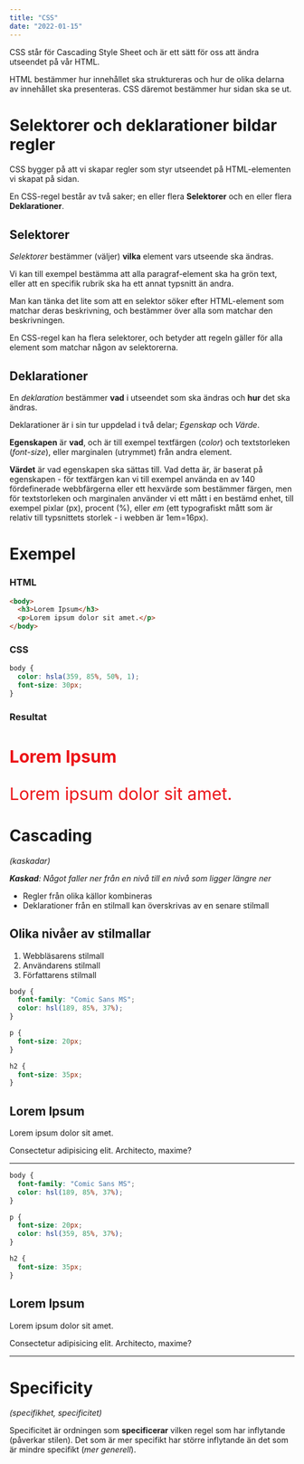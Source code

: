 ```yaml
---
title: "CSS"
date: "2022-01-15"
---
```


CSS står för Cascading Style Sheet och är ett sätt för oss att ändra utseendet på vår HTML.

HTML bestämmer hur innehållet ska struktureras och hur de olika delarna av innehållet ska presenteras. CSS däremot bestämmer hur sidan ska se ut.

# Selektorer och deklarationer bildar regler

CSS bygger på att vi skapar regler som styr utseendet på HTML-elementen vi skapat på sidan.

En CSS-regel består av två saker; en eller flera **Selektorer** och en eller flera **Deklarationer**.

## Selektorer

*Selektorer* bestämmer (väljer) **vilka** element vars utseende ska ändras.

Vi kan till exempel bestämma att alla paragraf-element ska ha grön text, eller att en specifik rubrik ska ha ett annat typsnitt än andra.

Man kan tänka det lite som att en selektor söker efter HTML-element som matchar deras beskrivning, och bestämmer över alla som matchar den beskrivningen.

En CSS-regel kan ha flera selektorer, och betyder att regeln gäller för alla element som matchar någon av selektorerna.

## Deklarationer

En *deklaration* bestämmer **vad** i utseendet som ska ändras och **hur** det ska ändras.

Deklarationer är i sin tur uppdelad i två delar; *Egenskap* och *Värde*.

**Egenskapen** är **vad**, och är till exempel textfärgen (*color*) och textstorleken (*font-size*), eller marginalen (utrymmet) från andra element.

**Värdet** är vad egenskapen ska sättas till. Vad detta är, är baserat på egenskapen - för textfärgen kan vi till exempel använda en av 140 fördefinerade webbfärgerna eller ett hexvärde som bestämmer färgen, men för textstorleken och marginalen använder vi ett mått i en bestämd enhet, till exempel pixlar (px), procent (%), eller *em* (ett typografiskt mått som är relativ till typsnittets storlek - i webben är 1em=16px).

# Exempel
### HTML

```html
<body>
  <h3>Lorem Ipsum</h3>
  <p>Lorem ipsum dolor sit amet.</p>
</body>
```

### CSS

```css
body {
  color: hsla(359, 85%, 50%, 1);
  font-size: 30px;
}
```

### Resultat

<div style="color: hsla(359, 85%, 50%, 1); font-size: 30px; text-transform: none; text-align:left;">
<h3 style="color: hsla(359, 85%, 50%, 1); font-size: 30px; text-transform: none; text-align:left;">Lorem Ipsum</h3>
<p>Lorem ipsum dolor sit amet.</p>
</div>

# Cascading

*(kaskadar)*

_**Kaskad**: Något faller ner från en nivå till en nivå som ligger längre ner_

- Regler från olika källor kombineras
- Deklarationer från en stilmall kan överskrivas av en senare stilmall


## Olika nivåer av stilmallar

1. Webbläsarens stilmall
2. Användarens stilmall
3. Författarens stilmall


```css
body {
  font-family: "Comic Sans MS";
  color: hsl(189, 85%, 37%);
}

p {
  font-size: 20px;
}

h2 {
  font-size: 35px;
}
```

<div id="cascading">
  <h2>Lorem Ipsum</h2>
  <p>Lorem ipsum dolor sit amet.</p>
  <p>Consectetur adipisicing elit. Architecto, maxime?</p>
</div>

---

```css
body {
  font-family: "Comic Sans MS";
  color: hsl(189, 85%, 37%);
}

p {
  font-size: 20px;
  color: hsl(359, 85%, 37%);
}

h2 {
  font-size: 35px;
}
```

<div id="specificity">
  <h2>Lorem Ipsum</h2>
  <p>Lorem ipsum dolor sit amet.</p>
  <p>Consectetur adipisicing elit. Architecto, maxime?</p>
</div>

---

# Specificity

*(specifikhet, specificitet)*

Specificitet är ordningen som **specificerar** vilken regel som har inflytande (påverkar stilen). Det som är mer specifikt har större inflytande än det som är mindre specifikt (_mer generell_).